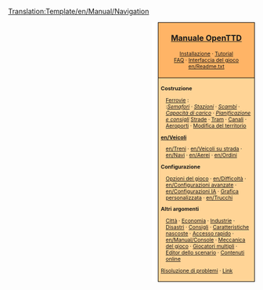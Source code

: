 <noinclude>[[Translation:Template/en/Manual/Navigation]]</noinclude><noinclude>{{it/Traduzione|Template:en/Manual/Navigation|60}}
</noinclude>
<div style="float:right; padding-left:12px; background:#ffffff;">
<div style="border:1px solid #000000; background:#ffb466; padding:5px; -moz-border-radius-topleft:5px; -moz-border-radius-topright:5px; font-size: 12pt;">
<center><strong><font size="3">[[it/Manual/Main Page|Manuale OpenTTD]]</font></strong></center>
<div style="font-size: 8pt; text-align: center;">
[[it/Manual/Installazione | Installazione]] &middot; 
[[it/Manual/Tutorial/Tutorial|Tutorial]]<br />
[[it/Archive/Community/FAQ|FAQ]] &middot; 
[[it/Manual/Interfaccia del gioco|Interfaccia del gioco]]<br />
[[en/Readme.txt]]
</div>
</div>
<div style="border:1px solid black; border-top-width: 0px; background:#ffd496; padding:5px; -moz-border-radius-bottomleft:5px; -moz-border-radius-bottomright:8px; font-size: 8pt;">

<div style="width: 186px">
'''Costruzione'''
<div style="margin-left:10px;">
[[en/Manual/Railway construction|Ferrovie]] : <br />
:''[[en/Manual/Signals|Semafori]]'' &middot; ''[[en/Manual/Railway station|Stazioni]]'' &middot; ''[[en/Community/Junctionary/Main Page|Scambi]]'' &middot; ''[[en/Community/Railway Designs|Capacità di carico]]'' &middot; ''[[en/Community/Rail Designs|Pianificazione e consigli]]''
[[en/Manual/Roadway construction|Strade]] &middot; [[en/Manual/Tramways|Tram]] &middot; [[en/Manual/Waterway construction|Canali]] &middot; [[en/Manual/Airport construction|Aeroporti]] &middot; [[en/Manual/Landscaping|Modifica del territorio]]
</div>
</div>

<div style="width: 186px">
'''[[en/Veicoli]]'''
<div style="margin-left:10px;">
[[en/Treni]] &middot; [[en/Veicoli su strada]] &middot; [[en/Navi]] &middot;
[[en/Aerei]] &middot; [[en/Ordini]]
</div>
</div>

<div style="width: 186px">
'''Configurazione'''
<div style="margin-left:10px;">
[[en/Manual/Game options window|Opzioni del gioco]] &middot; [[en/Difficoltà]] &middot; [[en/Configurazioni avanzate]] &middot; [[en/Configurazioni IA]] &middot;
[[en/Manual/NewGRF|Grafica personalizzata]] &middot; [[en/Trucchi]]
</div>
</div>

<div style="width: 186px">
'''Altri argomenti'''<br />
<div style="margin-left:10px;">
[[en/Manual/Towns|Città]] &middot; [[en/Manual/Economy|Economia]] &middot; [[en/Manual/Industries|Industrie]] &middot;
[[en/Manual/Disasters|Disastri]] &middot; [[en/Manual/Tips|Consigli]] &middot;
[[en/Manual/Hidden features|Caratteristiche nascoste]] &middot; [[en/Manual/Hotkeys|Accesso rapido]] &middot;
[[en/Manual/Console]] &middot; [[en/Manual/Game Mechanics/Main Page|Meccanica del gioco]] &middot;
[[en/Manual/Multiplayer|Giocatori multipli]] &middot; [[en/Manual/Scenario editor|Editor dello scenario]] &middot;
[[en/Manual/Online content|Contenuti online]]
</div>
</div>

[[en/Archive/Manual/Troubleshooting|Risoluzione di problemi]] &middot; [[en/Archive/Lists/Links|Link]]
</div>
</div>
<includeonly>[[Category:it/Manual/Manuale|{{PAGENAME}}]]</includeonly>